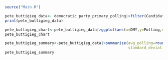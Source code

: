 ```r
source("Main.R")
```

```r
pete_buttigieg_data<- democratic_party_primary_polling|>filter(Candidate =="Pete Buttigieg")|>mutate(Poll_Boundary=ifelse(State=="NULL","Nationwide",State))
print(pete_buttigieg_data)
```

```r
pete_buttigieg_chart<-pete_buttigieg_data|>ggplot(aes(x=DMY,y=Polling,color=Poll_Boundary)) + geom_point(alpha=0.6)+geom_line()+scale_x_date(date_breaks="3 months") + labs(title="Pete Buttigieg",x="Date",y="Polling (%)")
pete_buttigieg_chart
```

```r
pete_buttigieg_summary<-pete_buttigieg_data|>summarise(avg_polling=round(mean(Polling),digits=2),weighted_avg_polling=round(sum(Polling*Sample_Size/(sum(Sample_Size,na.rm=TRUE)),na.rm=TRUE),digits=2),
                                                       standard_deviation=round(sd(Polling),digits=2),maximum_polling=max(Polling),minimum_polling=min(Polling),median_polling=median(Polling))
pete_buttigieg_summary
```

